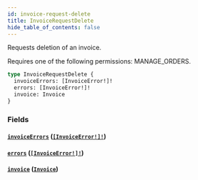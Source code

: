 ```yaml
---
id: invoice-request-delete
title: InvoiceRequestDelete
hide_table_of_contents: false
---
```


Requests deletion of an invoice.

Requires one of the following permissions: MANAGE_ORDERS.

```graphql
type InvoiceRequestDelete {
  invoiceErrors: [InvoiceError!]!
  errors: [InvoiceError!]!
  invoice: Invoice
}
```

### Fields

#### [`invoiceErrors`](#) ([`[InvoiceError!]!`](../../../developer/api-reference/objects/invoice-error))

#### [`errors`](#) ([`[InvoiceError!]!`](../../../developer/api-reference/objects/invoice-error))

#### [`invoice`](#) ([`Invoice`](../../../developer/api-reference/objects/invoice))
